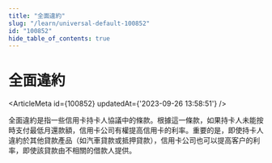 ```yaml
---
title: "全面違約"
slug: "/learn/universal-default-100852"
id: "100852"
hide_table_of_contents: true
---
```



# 全面違約

<ArticleMeta id={100852} updatedAt={'2023-09-26 13:58:51'} />
<div className='border-solid border-b border-t-0 my-4 border-[var(--ifm-color-gray-300)]' />

全面違約是指一些信用卡持卡人協議中的條款。根據這一條款，如果持卡人未能按時支付最低月還款額，信用卡公司有權提高信用卡的利率。重要的是，即使持卡人違約於其他貸款產品（如汽車貸款或抵押貸款），信用卡公司也可以提高客户的利率，即使該貸款由不相關的借款人提供。
